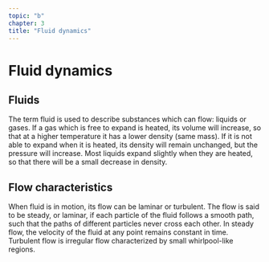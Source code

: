 ```yaml
---
topic: "b"
chapter: 3
title: "Fluid dynamics"
---
```


# Fluid dynamics

## Fluids

The term fluid is used to describe substances which can flow: liquids or gases.
If a gas which is free to expand is heated, its volume will increase, so that at a higher temperature it has a lower density \(same mass\).
If it is not able to expand when it is heated, its density will remain unchanged, but the pressure will increase.
Most liquids expand slightly when they are heated, so that there will be a small decrease in density.

## Flow characteristics

When fluid is in motion, its flow can be laminar or turbulent.
The flow is said to be steady, or laminar, if each particle of the fluid follows a smooth path, such that the paths of different particles never cross each other.
In steady flow, the velocity of the fluid at any point remains constant in time.
Turbulent flow is irregular flow characterized by small whirlpool-like regions.